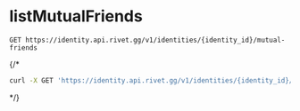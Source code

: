 # listMutualFriends
```
GET https://identity.api.rivet.gg/v1/identities/{identity_id}/mutual-friends
```


{/*<RequestExample>
```bash curl
curl -X GET 'https://identity.api.rivet.gg/v1/identities/{identity_id}/mutual-friends'
```
</RequestExample>*/}
